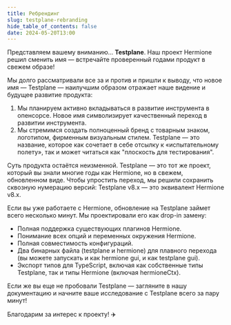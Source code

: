 ```yaml
---
title: Ребрендинг
slug: testplane-rebranding
hide_table_of_contents: false
date: 2024-05-20T13:00
---
```


Представляем вашему вниманию... **Testplane**. Наш проект Hermione решил сменить имя — встречайте проверенный годами продукт в свежем образе!

<!-- truncate -->

Мы долго рассматривали все за и против и пришли к выводу, что новое имя — Testplane — наилучшим образом отражает наше видение и будущее развитие продукта:

1. Мы планируем активно вкладываться в развитие инструмента в опенсорсе. Новое имя символизирует качественный переход в развитии инструмента.
2. Мы стремимся создать полноценный бренд с товарным знаком, логотипом, фирменным визуальным стилем. Testplane — это название, которое как сочетает в себе отсылку к «испытательному полету», так и может читаться как "плоскость для тестирования".

Суть продукта остаётся неизменной. Testplane — это тот же проект, который вы знали многие годы как Hermione, но в свежем, обновленном виде. Чтобы упростить переход, мы решили сохранить сквозную нумерацию версий: Testplane v8.x — это эквивалент Hermione v8.x.

Если вы уже работаете с Hermione, обновление на Testplane займет всего несколько минут. Мы проектировали его как drop-in замену:

-   Полная поддержка существующих плагинов Hermione.
-   Понимание всех опций и переменных окружения Hermione.
-   Полная совместимость конфигураций.
-   Два бинарных файла (testplane и hermione) для плавного перехода (вы можете запускать и как hermione gui, и как testplane gui).
-   Экспорт типов для TypeScript, включая как собственные типы Testplane, так и типы Hermione (включая hermioneCtx).

Если же вы еще не пробовали Testplane — загляните в нашу документацию и начните ваше исследование с Testplane всего за пару минут!

Благодарим за интерес к проекту! ✈️
